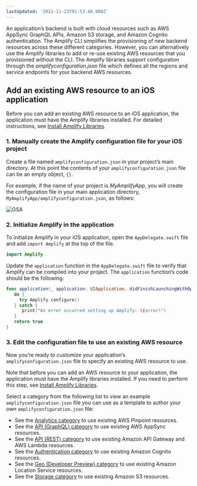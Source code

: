```yaml
---
lastUpdated: '2021-11-23T01:53:48.000Z'
---
```

An application’s backend is built with cloud resources such as AWS AppSync GraphQL APIs, Amazon S3 storage, and Amazon Cognito authentication. The Amplify CLI simplifies the provisioning of new backend resources across these different categories. However, you can alternatively use the Amplify libraries to add or re-use existing AWS resources that you provisioned without the CLI. The Amplify libraries support configuration through the *amplifyconfiguration.json* file which defines all the regions and service endpoints for your backend AWS resources.  

## Add an existing AWS resource to an iOS application 

Before you can add an existing AWS resource to an iOS application, the application must have the Amplify libraries installed. For detailed instructions, see [Install Amplify Libraries](/lib/project-setup/create-application#n2-install-amplify-libraries). 

### 1. Manually create the Amplify configuration file for your iOS project

Create a file named `amplifyconfiguration.json` in your project’s main directory. At this point the contents of your `amplifyconfiguration.json` file can be an empty object, `{}`.

For example, if the name of your project is *MyAmplifyApp*, you will create the configuration file in your main application directory, `MyAmplifyApp/amplifyconfiguration.json`, as follows:

![GSA](/images/project-setup/1_useExistingResources.png)

### 2. Initialize Amplify in the application

To initialize Amplify in your iOS application, open the `AppDelegate.swift` file and add `import Amplify` at the top of the file.
```swift
import Amplify
```

Update the `application` function in the `AppDelegate.swift` file to verify that Amplify can be compiled into your project. The `application` function’s code should be the following:

```swift
func application(_ application: UIApplication, didFinishLaunchingWithOptions launchOptions: [UIApplication.LaunchOptionsKey: Any]?) -> Bool {
   do {
     try Amplify.configure()
   } catch {
      print("An error occurred setting up Amplify: \(error)")
   }
   return true
}
```
### 3. Edit the configuration file to use an existing AWS resource

Now you’re ready to customize your application’s `amplifyconfiguration.json` file to specify an existing AWS resource to use. 

Note that before you can add an AWS resource to your application, the application must have the Amplify libraries installed. If you need to perform this step, see [Install Amplify Libraries](/lib/project-setup/create-application#n2-install-amplify-libraries). 

Select a category from the following list to view an example `amplifyconfiguration.json` file you can use as a template to author your own `amplifyconfiguration.json` file:

* See the [Analytics category](/lib/analytics/existing-resources) to use existing AWS Pinpoint resources.
* See the [API (GraphQL) category](/lib/graphqlapi/existing-resources) to use existing AWS AppSync resources.
* See the [API (REST) category](/lib/restapi/existing-resources) to use existing Amazon API Gateway and AWS Lambda resources.
* See the [Authentication category](/lib/auth/existing-resources) to use existing Amazon Cognito resources.
* See the [Geo (Developer Preview) category](/lib/geo/existing-resources) to use existing Amazon Location Service resources.
* See the [Storage category](/lib/storage/existing-resources) to use existing Amazon S3 resources.
